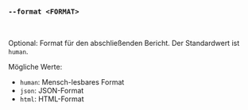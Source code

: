 ### `--format <FORMAT>`

<br />

Optional: Format für den abschließenden Bericht.
Der Standardwert ist `human`.

Mögliche Werte:
   - `human`: Mensch-lesbares Format
   - `json`: JSON-Format
   - `html`: HTML-Format